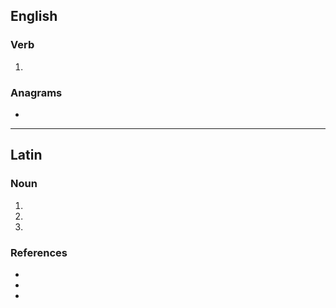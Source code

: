 ==English==

===Verb===
{{head|en|verb form}}

# {{en-third-person singular of|ope}}

===Anagrams===
* {{anagrams|en|PEOs|epos|peos|peso|poes|pose|posé|sope}}

----

==Latin==

===Noun===
{{la-noun-form|opēs}}

# {{inflection of|ops||nom|p|lang=la}}
# {{inflection of|ops||acc|p|lang=la}}
# {{inflection of|ops||voc|p|lang=la}}

===References===
* {{R:L&S}}
* {{R:Elementary Lewis}}
* {{R:Gaffiot}}